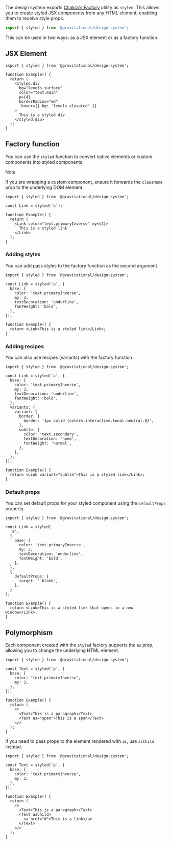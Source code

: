 

<Meta title="Guides/Styling/Concepts/Styled Factory" />

<DocsHeader title="Styled Factory" />

The design system exports [Chakra's Factory](https://chakra-ui.com/docs/styling/chakra-factory) utility as `styled`.
This allows you to create styled JSX components from any HTML element, enabling them to receive style props.

```ts
import { styled } from '@gravitational/design-system';
```

This can be used in two ways: as a JSX element or as a factory function.

## JSX Element

```tsx
import { styled } from '@gravitational/design-system';

function Example() {
  return (
    <styled.div
      bg="levels.surface"
      color="text.main"
      p={4}
      borderRadius="md"
      _hover={{ bg: 'levels.elevated' }}
    >
      This is a styled div
    </styled.div>
  );
}
```

## Factory function

You can use the `styled` function to convert native elements or custom components into styled components.

> [!NOTE]
> If you are wrapping a custom component, ensure it forwards the `className` prop to the underlying DOM element.

```tsx
import { styled } from '@gravitational/design-system';

const Link = styled('a');

function Example() {
  return (
    <Link color="text.primaryInverse" my={3}>
      This is a styled link
    </Link>
  );
}
```

### Adding styles

You can add pass styles to the factory function as the second argument.

```tsx
import { styled } from '@gravitational/design-system';

const Link = styled('a', {
  base: {
    color: 'text.primaryInverse',
    my: 3,
    textDecoration: 'underline',
    fontWeight: 'bold',
  },
});

function Example() {
  return <Link>This is a styled link</Link>;
}
```

### Adding recipes

You can also use recipes (variants) with the factory function.

```tsx
import { styled } from '@gravitational/design-system';

const Link = styled('a', {
  base: {
    color: 'text.primaryInverse',
    my: 3,
    textDecoration: 'underline',
    fontWeight: 'bold',
  },
  variants: {
    variant: {
      border: {
        border: '1px solid {colors.interactive.tonal.neutral.0}',
      },
      subtle: {
        color: 'text.secondary',
        textDecoration: 'none',
        fontWeight: 'normal',
      },
    },
  },
});

function Example() {
  return <Link variant="subtle">This is a styled link</Link>;
}
```

### Default props

You can set default props for your styled component using the `defaultProps` property.

```tsx
import { styled } from '@gravitational/design-system';

const Link = styled(
  'a',
  {
    base: {
      color: 'text.primaryInverse',
      my: 3,
      textDecoration: 'underline',
      fontWeight: 'bold',
    },
  },
  {
    defaultProps: {
      target: '_blank',
    },
  }
);

function Example() {
  return <Link>This is a styled link that opens in a new window</Link>;
}
```

## Polymorphism

Each component created with the `styled` factory supports the `as` prop, allowing you to change the underlying HTML element.

```tsx
import { styled } from '@gravitational/design-system';

const Text = styled('p', {
  base: {
    color: 'text.primaryInverse',
    my: 3,
  },
});

function Example() {
  return (
    <>
      <Text>This is a paragraph</Text>
      <Text as="span">This is a span</Text>
    </>
  );
}
```

If you need to pass props to the element rendered with `as`, use `asChild` instead.

```tsx
import { styled } from '@gravitational/design-system';

const Text = styled('p', {
  base: {
    color: 'text.primaryInverse',
    my: 3,
  },
});

function Example() {
  return (
    <>
      <Text>This is a paragraph</Text>
      <Text asChild>
        <a href="#">This is a link</a>
      </Text>
    </>
  );
}
```
